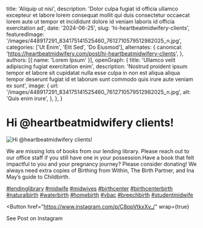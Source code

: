   title: 'Aliquip ut nisi',
  description: 'Dolor culpa fugiat id officia ullamco excepteur et labore lorem consequat mollit qui duis consectetur occaecat lorem aute ut tempor et incididunt dolore id veniam laboris id officia exercitation ad',
  date: '2024-06-25',
  slug: 'hi-heartbeatmidwifery-clients',
  featuredImage: '/images/448917291_834175141525460_7612710579512982025_n.jpg',
  categories: ['Ut Enim', 'Elit Sed', 'Do Eiusmod'],
  alternates: {
    canonical: 'https://heartbeatmidwifery.com/post/hi-heartbeatmidwifery-clients',
  },
  authors: [{ name: 'Lorem Ipsum' }],
  openGraph: {
    title: 'Ullamco velit adipiscing fugiat exercitation enim',
    description: 'Nostrud proident ipsum tempor et labore sit cupidatat nulla esse culpa in non est aliqua aliqua tempor deserunt fugiat id et laborum sunt commodo quis irure aute veniam ex sunt',
    image: {
      url: '/images/448917291_834175141525460_7612710579512982025_n.jpg',
      alt: 'Quis enim irure',
    },
  },
}


# Hi @heartbeatmidwifery clients!

<Image
  src="/images/448917291_834175141525460_7612710579512982025_n.jpg"
  size="large"
  wrap={true}
  alt="Hi @heartbeatmidwifery clients!"
/>

We are missing lots of books from our lending library. Please reach out to our office staff if you still have one in your possession.Have a book that felt impactful to you and your pregnancy journey? Please consider donating! We always need extra copies of Birthing from Within, The Birth Partner, and Ina May’s guide to Childbirth.

[#lendinglibrary](https://www.instagram.com/explore/tags/lendinglibrary/) [#midwife](https://www.instagram.com/explore/tags/midwife/) [#midwives](https://www.instagram.com/explore/tags/midwives/) [#birthcenter](https://www.instagram.com/explore/tags/birthcenter/) [#birthcenterbirth](https://www.instagram.com/explore/tags/birthcenterbirth/) [#naturalbirth](https://www.instagram.com/explore/tags/naturalbirth/) [#waterbirth](https://www.instagram.com/explore/tags/waterbirth/) [#homebirth](https://www.instagram.com/explore/tags/homebirth/) [#vbac](https://www.instagram.com/explore/tags/vbac/) [#breechbirth](https://www.instagram.com/explore/tags/breechbirth/) [#studentmidwife](https://www.instagram.com/explore/tags/studentmidwife/)

<Button
  href="https://www.instagram.com/p/C8ppVtkxXv_/"
  wrap={true}
>
  See Post on Instagram
</Button>
